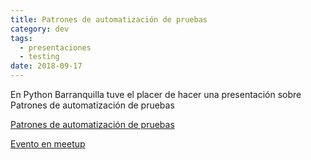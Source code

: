 ```yaml
---
title: Patrones de automatización de pruebas
category: dev
tags:
  - presentaciones
  - testing
date: 2018-09-17
---
```



En Python Barranquilla tuve el placer de hacer una presentación sobre
Patrones de automatización de pruebas

<ResponsiveIFrame
src="https://docs.google.com/presentation/d/e/2PACX-1vTiTkD7SSdFUSkKqSwsWQD7yZ4WOnfgKjpnKrGLy4ZqOgCoSgtfBO9qvx8xN9dw7EWGsRR2uwK6igrN/embed?start=false&loop=false&delayms=3000"
frameBorder="0"
width="960"
height="569"
allowFullScreen={true}
title="Video de la charla patrones de automatización de pruebas"
/>

[Patrones de automatización de pruebas](https://docs.google.com/presentation/d/157LQAGm-UV3xAX7qRnaeHOSa4OBZ6MtnX8zDpWG-488)

[Evento en meetup](https://www.meetup.com/es-ES/pythonbaq/events/254570423/)
